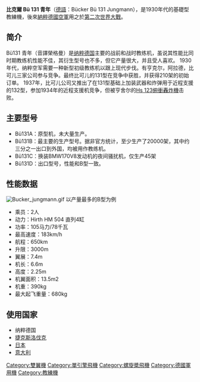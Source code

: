 {{multiple issues|
{{expand|time=2014-12-20T10:27:48+00:00}}
{{unreferenced|time=2014-12-20T10:27:48+00:00}}
}}
'''比克爾 Bü 131 青年'''（[[德語|德語]]：Bücker Bü 131 Jungmann），是1930年代的基礎型教練機，後來[[納粹德國空軍|納粹德國空軍]]用之於[[第二次世界大戰|第二次世界大戰]]。

== 简介 ==
Bü131 青年（音譯榮格曼）是[[纳粹德国|纳粹德国]]主要的战前和战时教练机，虽说其性能比同时期教练机性能不佳，其衍生型号也不多，但它产量很大，并且受人喜欢。
1930年代，纳粹空军需要一种新型初级教练机以跟上现代步伐。有亨克尔，阿拉德，比可儿三家公司参与竞争。最终比可儿的131型在竞争中获胜，并获得210架的初始订单。
1937年，比可儿公司又推出了在131型基础上加装武器和炸弹用于近程支援的132型，参加1934年的近程支援机竞争，但被亨舍尔的[[Hs_123俯衝轟炸機|Hs 123俯衝轟炸機]]击败。

== 主要型号 ==
* Bü131A：原型机，未大量生产。
* Bü131B：最主要的生产型号。据非官方统计，至少生产了20000架，其中约三分之一出口到外国，均被用作教练机。
* Bü131C：换装BMW170V8发动机的夜间骚扰机，仅生产45架
* Bü131D：出口型号，性能和B型一致。

== 性能数据 ==
[[File:Bucker_jungmann.gif|thumb]]
以产量最多的B型为例
* 乘员：2人
* 动力：Hirth HM 504 直列4缸
* 功率：105马力/78千瓦
* 最高速度：183km/h
* 航程：650km
* 升限：3000m
* 翼展：7.4m
* 机长：6.6m
* 高度：2.25m
* 机翼面积：13.5m2
* 机重：390kg
* 最大起飞重量：680kg

== 使用国家 ==
* 纳粹德国
* [[捷克斯洛伐克|捷克斯洛伐克]]
* [[日本|日本]]
* [[意大利|意大利]]

[[Category:雙翼機|Category:雙翼機]]
[[Category:單引擎飛機|Category:單引擎飛機]]
[[Category:螺旋槳飛機|Category:螺旋槳飛機]]
[[Category:德國軍用機|Category:德國軍用機]]
[[Category:教練機|Category:教練機]]